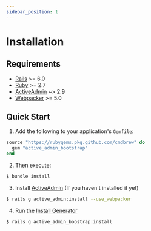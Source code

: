 ```yaml
---
sidebar_position: 1
---
```


# Installation

## Requirements
- [Rails](http://rubyonrails.org/) >= 6.0
- [Ruby](https://www.ruby-lang.org/en/) >= 2.7
- [ActiveAdmin](https://github.com/activeadmin/activeadmin) ~> 2.9
- [Webpacker](https://github.com/rails/webpacker) >= 5.0

## Quick Start
1. Add the following to your application's `Gemfile`:
```ruby title=Gemfile
source "https://rubygems.pkg.github.com/cmdbrew" do
  gem "active_admin_bootstrap"
end
```

2. Then execute:
```bash
$ bundle install
```

3. Install [ActiveAdmin] (If you haven't installed it yet)
```bash
$ rails g active_admin:install --use_webpacker
```

4. Run the [Install Generator](/docs/start/cli#install)
```bash
$ rails g active_admin_boostrap:install
```

[ActiveAdmin]: https://activeadmin.info